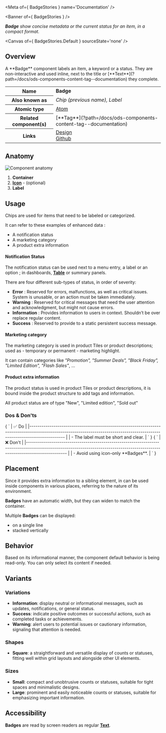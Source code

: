 
<Meta of={ BadgeStories } name='Documentation' />

<Banner of={ BadgeStories } />

_**Badge** show concise metadata or the current status for an item, in a compact format._

<Canvas of={ BadgeStories.Default } sourceState='none' />

## Overview
<div>
  <div id='description'>
    A **Badge** component labels an item, a keyword or a status. They are non-interactive and used inline, next to the
    title or [**Text**](?path=/docs/ods-components-content-tag--documentation) they complete.
  </div>
  <table>
    <tbody>
    <tr>
      <th scope="row">Name</th>
      <td><strong>Badge</strong></td>
    </tr>
    <tr>
      <th scope="row">Also known as</th>
      <td><em>Chip (previous name), Label</em></td>
    </tr>
    <tr>
      <th scope="row">Atomic type</th>
      <td>
        <a href='https://atomicdesign.bradfrost.com/chapter-2/#atoms'>Atom<OdsIcon
          name={ ODS_ICON_NAME.externalLink }
          style={ { fontSize: '.7rem', paddingLeft: '.3rem', paddingRight: '.2rem' } }></OdsIcon></a>
      </td>
    </tr>
    <tr>
      <th scope="row">Related component(s)</th>
      <td>
        [**Tag**](?path=/docs/ods-components-content-tag--documentation)
      </td>
    </tr>
    <tr>
      <th scope="row">Links</th>
      <td>
        <a href='https://www.figma.com/proto/tIKzHa5KvHHyosgIgyBswB/Design-Tokens'>Design<OdsIcon
          name={ ODS_ICON_NAME.externalLink }
          style={ { fontSize: '.7rem', paddingLeft: '.3rem', paddingRight: '.2rem' } }></OdsIcon></a><br />
        <a href='https://github.com/ovh/design-system/tree/master/packages/components/src/badge'>Github<OdsIcon
          name={ ODS_ICON_NAME.externalLink }
          style={ { fontSize: '.7rem', paddingLeft: '.3rem', paddingRight: '.2rem' } }></OdsIcon></a>
      </td>
    </tr>
    </tbody>
  </table>
</div>

## Anatomy

![Component anatomy](components/badge/anatomy.png "Component anatomy")
  1. **Container**
  2. [**Icon**](?path=/docs/ods-components-content-icon--documentation) - (optional)
  3. **Label**

## Usage

Chips are used for items that need to be labeled or categorized.

It can refer to these examples of enhanced data :
* A notification status
* A marketing category
* A product extra information

#### Notification Status

The notification status can be used next to a menu entry, a label or an option ; in dashboards, [**Table**](?path=/docs/ods-components-layout-table--documentation) or summary panels.

There are four different sub-types of status, in order of severity:
* **Error** : Reserved for errors, malfunctions, as well as critical issues. System is unusable, or an action must be taken immediately.
* **Warning** : Reserved for critical messages that need the user attention and acknowledgment, but might not cause errors.
* **Information** : Provides information to users in context. Shouldn’t be over replace regular content.
* **Success** : Reserved to provide to a static persistent success message.

#### Marketing category

The marketing category is used in product Tiles or product descriptions; used as - temporary or permanent - marketing highlight.

It can contain categories like _"Promotion", "Summer Deals", "Black Friday", "Limited Edition", "Flash Sales"_, ...

#### Product extra information

The product status is used in product Tiles or product descriptions, it is bound inside the product structure to add tags and information.

All product status are of type "New", "Limited edition", "Sold out"

### Dos & Don'ts

<Markdown>
  { `
| ✅ Do                                                                                                                                                                           |
|------------------------------------------------------------------------------------------------------------------------------------------------------------------------------ |
| - The label must be short and clear.                                                                                                                                           |
` }
</Markdown>

<Markdown>
  { `
| ❌ Don't                                                                                                                                                                          |
|-------------------------------------------------------------------------------------------------------------------------------------------------------------------------------- |
| - Avoid using icon-only **Badges**.                                                                                                                                              |
` }
</Markdown>

## Placement

Since it provides extra information to a sibling element, in can be used inside components in various places, referring to the nature of its environment.

**Badges** have an automatic width, but they can widen to match the container.

Multiple **Badges** can be displayed:
* on a single line
* stacked vertically

## Behavior

Based on its informational manner, the component default behavior is being read-only. You can only select its content if needed.

## Variants

### Variations

- **Information**: display neutral or informational messages, such as updates, notifications, or general status.
- **Success**: indicate positive outcomes or successful actions, such as completed tasks or achievements.
- **Warning**: alert users to potential issues or cautionary information, signaling that attention is needed.

### Shapes

- **Square**: a straightforward and versatile display of counts or statuses, fitting well within grid layouts and alongside other UI elements.

### Sizes

- **Small**: compact and unobtrusive counts or statuses, suitable for tight spaces and minimalistic designs.
- **Large**: prominent and easily noticeable counts or statuses, suitable for emphasizing important information.

## Accessibility

**Badges** are read by screen readers as regular [**Text**](?path=/docs/ods-components-content-tag--documentation).
